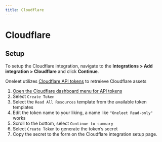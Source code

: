 ```yaml
---
title: Cloudflare
---
```


# Cloudflare

## Setup
To setup the Cloudflare integration, navigate to the **Integrations > Add integration > Cloudflare** and click **Continue**.

Oneleet utilizes [Cloudflare API tokens](https://developers.cloudflare.com/fundamentals/api/get-started/create-token/) to retreieve Cloudflare assets

1. [Open the Cloudflare dashboard menu for API tokens](https://dash.cloudflare.com/profile/api-tokens/)
2. Select `Create Token`
3. Select the `Read All Resources` template from the available token templates
4. Edit the token name to your liking, a name like `"Oneleet Read-only"` works
5. Scroll to the bottom, select `Continue to summary`
6. Select `Create Token` to generate the token’s secret
7. Copy the secret to the form on the Cloudflare integration setup page. 
